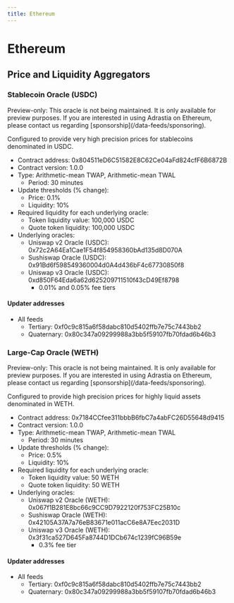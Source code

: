 ```yaml
---
title: Ethereum
---
```



# Ethereum

## Price and Liquidity Aggregators

### Stablecoin Oracle (USDC)

<Callout emoji="🧿">
  Preview-only: This oracle is not being maintained. It is only available for preview purposes. If
  you are interested in using Adrastia on Ethereum, please contact us regarding
  [sponsorship](/data-feeds/sponsoring).
</Callout>

Configured to provide very high precision prices for stablecoins denominated in USDC.

- Contract address: 0x804511eD6C51582E8C62Ce04aFd824cfF6B6872B
- Contract version: 1.0.0
- Type: Arithmetic-mean TWAP, Arithmetic-mean TWAL
  - Period: 30 minutes
- Update thresholds (% change):
  - Price: 0.1%
  - Liquidity: 10%
- Required liquidity for each underlying oracle:
  - Token liquidity value: 100,000 USDC
  - Quote token liquidity: 100,000 USDC
- Underlying oracles:
  - Uniswap v2 Oracle (USDC): 0x72c2A64Ea1Cae1F54f854958360bAd135d8D070A
  - Sushiswap Oracle (USDC): 0x91Bd6f598549360004d0A4d436bF4c67730850f8
  - Uniswap v3 Oracle (USDC): 0xd850F64Eda6a62d625209711510f43cD49Ef8798
    - 0.01% and 0.05% fee tiers

#### Updater addresses

- All feeds
  - Tertiary: 0xf0c9c815a6f58dabc810d5402ffb7e75c7443bb2
  - Quaternary: 0x80c347a09299988a3bb5f59107fb70fdad6b46b3

### Large-Cap Oracle (WETH)

<Callout emoji="🧿">
  Preview-only: This oracle is not being maintained. It is only available for preview purposes. If
  you are interested in using Adrastia on Ethereum, please contact us regarding
  [sponsorship](/data-feeds/sponsoring).
</Callout>

Configured to provide high precision prices for highly liquid assets denominated in WETH.

- Contract address: 0x7184CCfee311bbbB6fbC7a4abFC26D55648d9415
- Contract version: 1.0.0
- Type: Arithmetic-mean TWAP, Arithmetic-mean TWAL
  - Period: 30 minutes
- Update thresholds (% change):
  - Price: 0.5%
  - Liquidity: 10%
- Required liquidity for each underlying oracle:
  - Token liquidity value: 50 WETH
  - Quote token liquidity: 50 WETH
- Underlying oracles:
  - Uniswap v2 Oracle (WETH): 0x067f1B281E8bc66c9CC9D7922120f753FC25B10c
  - Sushiswap Oracle (WETH): 0x42105A37A7a76eB83671e011acC6e8A7Eec2031D
  - Uniswap v3 Oracle (WETH): 0x3f31ca527D645Fa8744D1DCb674c1239fC96B59e
    - 0.3% fee tier

#### Updater addresses

- All feeds
  - Tertiary: 0xf0c9c815a6f58dabc810d5402ffb7e75c7443bb2
  - Quaternary: 0x80c347a09299988a3bb5f59107fb70fdad6b46b3
